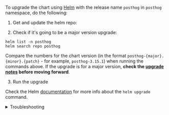 
To upgrade the chart using [Helm](https://helm.sh/) with the release name `posthog` in `posthog` namespace, do the following:

1. Get and update the helm repo:

<CommandHelmGetRepoSnippet />

2. Check if it's going to be a major version upgrade:

```shell
helm list -n posthog
helm search repo posthog
```
Compare the numbers for the chart version (in the format `posthog-{major}.{minor}.{patch}` - for example, `posthog-3.15.1`) when running the commands above.
If the upgrade is for a major version, **check the [upgrade notes](/docs/self-host/deploy/upgrade-notes) before moving forward**.

3. Run the upgrade

<CommandHelmUpgradeSnippet />

Check the Helm [documentation](https://helm.sh/docs/helm/helm_upgrade/) for more info about the `helm upgrade` command.

<details>
<summary>Troubleshooting</summary>
If you see this error

```
Error: UPGRADE FAILED: release posthog failed, and has been rolled back due to atomic being set: post-upgrade hooks failed: warning: Hook post-upgrade posthog/templates/migrate.job.yaml failed: jobs.batch "posthog-migrate" already exists
```

it happens because the migrate job was left around from a previous upgrade attempt, we just need to kill that job (`kubectl -n posthog delete job $(kubectl -n posthog get jobs --no-headers -o custom-columns=NAME:.metadata.name)`) before running the upgrade again.
</details>
